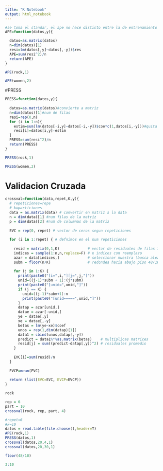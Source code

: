 ```yaml
---
title: "R Notebook"
output: html_notebook
---
```


```r
#se toma el standar, el ape no hace distinto entre la de entrenamiento ni prueba
APE=function(datos,y){

  datos=as.matrix(datos)
  n=dim(datos)[1]
  resi=lm(datos[,y]~datos[,-y])$res
  APE=sum(resi^2)/n
  return(APE)
}
```

```r
APE(rock,1)
```

```r
APE(women,2)
```
#PRESS
  
```r
PRESS=function(datos,y){
  
  datos=as.matrix(datos)#convierte a matriz
  n=dim(datos)[1]#num de filas
  resi=rep(0,n)
  for (i in 1:n){
    estim=sum(lm(datos[-i,y]~datos[-i,-y])$coe*c(1,datos[i,-y]))#quita un dato y guardas coeficiente (betas)
    resi[i]=datos[i,y]-estim
  }
  PRESS=sum(resi^2)/n
  return(PRESS)
}

```

```r
PRESS(rock,1)
```

```r
PRESS(women,2)
```
# Validacion Cruzada
```r
crossval=function(data,repet,K,y){
  # repeticiones=repe
  # k=particiones
  data = as.matrix(data) # convertir en matriz a la data
  n = dim(data)[1] #num filas de la matriz
  p = dim(data)[2] #num de columnas de la matriz
  
  EVC = rep(0, repet) # vector de ceros segun repeticiones
  
  for (i in 1:repet) { # defnimos en el num repeticiones
    
    resid = matrix(0,1,K)             # vector de residuales de filas 1 y k columnas
    indices = sample(1:n,n,replace=F) # n indices con reemplazo
    azar = data[indices,]             # seleccionar muestra (busca aleatorizar)
    subm = floor(n/K)                 # redondea hacia abajo piso 48/10=4
    
    for (j in 1:K) {
      print(paste0("[i=",i,"][j=",j,"]"))
      unid=((j-1)*subm + 1):(j*subm)
      print(paste0("[unid=",unid,"]"))
      if (j == K) {
        unid=((j-1)*subm+1):n
        print(paste0("[unid=====",unid,"]"))
      }
      datap = azar[unid,]
      datae = azar[-unid,]
      ye = datae[,y]
      xe = datae[,-y]
      betas = lm(ye~xe)$coef
      unos = rep(1,dim(datap)[1])
      data1 = cbind(unos,datap[,-y])
      predict = data1%*%as.matrix(betas)    # multiplicas matrices
      resid[j] = sum((predict-datap[,y])^2) # residuales promedio
    }
    
    EVC[i]=sum(resid)/n
  }
  
  EVCP=mean(EVC)   
  
  return (list(EVC=EVC, EVCP=EVCP))
}

```

```r
rock
```

```r
rep = 6
part = 10
crossval(rock, rep, part, 4)
```
```r
#repet=6
#k=10
datos = read.table(file.choose(),header=T)
APE(rock,1)
PRESS(datos,1)
crossval(datos,20,4,1)
crossval(datos,20,30,1)
```


```r
floor(48/10)
```

```r
3:10
```


